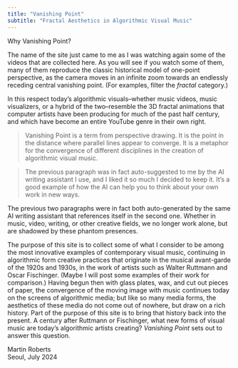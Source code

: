 ```yaml
---
title: "Vanishing Point"
subtitle: "Fractal Aesthetics in Algorithmic Visual Music"
---
```


Why Vanishing Point?

The name of the site just came to me as I was watching again some of the videos that are collected here. As you will see if you watch some of them, many of them reproduce the classic historical model of one-point perspective, as the camera moves in an infinite zoom towards an endlessly receding central vanishing point. (For examples, filter the _fractal_ category.)

In this respect today's algorithmic visuals--whether music videos, music visualizers, or a hybrid of the two--resemble the 3D fractal animations that computer artists have been producing for much of the past half century, and which have become an entire YouTube genre in their own right.

> Vanishing Point is a term from perspective drawing. It is the point in the distance where parallel lines appear to converge. It is a metaphor for the convergence of different disciplines in the creation of algorithmic visual music.

> The previous paragraph was in fact auto-suggested to me by the AI writing assistant I use, and I liked it so much I decided to keep it. It's a good example of how the AI can help you to think about your own work in new ways.

The previous two paragraphs were in fact both auto-generated by the same AI writing assistant that references itself in the second one. Whether in music, video, writing, or other creative fields, we no longer work alone, but are shadowed by these phantom presences.

The purpose of this site is to collect some of what I consider to be among the most innovative examples of contemporary visual music, continuing in algorithmic form creative practices that originate in the musical avant-garde of the 1920s and 1930s, in the work of artists such as Walter Ruttmann and Oscar Fischinger. (Maybe I will post some examples of their work for comparison.) Having begun then  with glass plates, wax, and cut out pieces of paper, the convergence of the moving image with music continues today on the screens of algorithmic media; but like so many media forms, the aesthetics of these media do not come out of nowhere, but draw on a rich history. Part of the purpose of this site is to bring that history back into the present. A  century after Ruttmann or Fischinger, what new forms of visual music are today's algorithmic artists creating? *Vanishing Point* sets out to answer this question.

Martin Roberts  
Seoul, July 2024  
